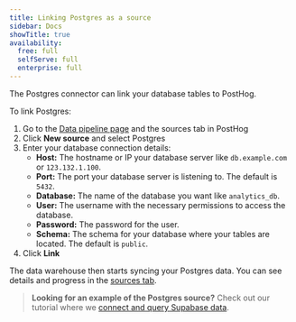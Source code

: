 ```yaml
---
title: Linking Postgres as a source
sidebar: Docs
showTitle: true
availability:
  free: full
  selfServe: full
  enterprise: full
---
```


The Postgres connector can link your database tables to PostHog.

To link Postgres:

1. Go to the [Data pipeline page](https://us.posthog.com/pipeline/sources) and the sources tab in PostHog
2. Click **New source** and select Postgres
3. Enter your database connection details:
    - **Host:** The hostname or IP your database server like `db.example.com` or `123.132.1.100`.
    - **Port:** The port your database server is listening to. The default is `5432`.
    - **Database:** The name of the database you want like `analytics_db`.
    - **User:** The username with the necessary permissions to access the database.
    - **Password:** The password for the user.
    - **Schema:** The schema for your database where your tables are located. The default is `public`.
4. Click **Link**

The data warehouse then starts syncing your Postgres data. You can see details and progress in the [sources tab](https://us.posthog.com/pipeline/sources).

> **Looking for an example of the Postgres source?** Check out our tutorial where we [connect and query Supabase data](/tutorials/supabase-query).


<InboundIpAddresses />
